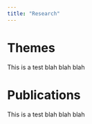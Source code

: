 ```yaml
---
title: "Research"
---
```


# Themes

This is a test blah blah blah

# Publications

This is a test blah blah blah